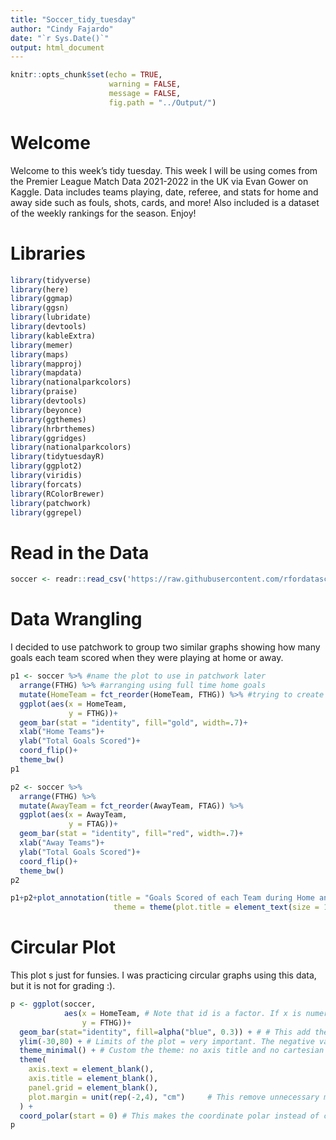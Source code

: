 ```yaml
---
title: "Soccer_tidy_tuesday"
author: "Cindy Fajardo"
date: "`r Sys.Date()`"
output: html_document
---
```


```r
knitr::opts_chunk$set(echo = TRUE,
                      warning = FALSE,
                      message = FALSE,
                      fig.path = "../Output/")
```

# Welcome
Welcome to this week's tidy tuesday. This week I will be using comes from the Premier League Match Data 2021-2022 in the UK via Evan Gower on Kaggle. Data includes teams playing, date, referee, and stats for home and away side such as fouls, shots, cards, and more! Also included is a dataset of the weekly rankings for the season. Enjoy!

# Libraries
```r
library(tidyverse)
library(here)
library(ggmap)
library(ggsn)
library(lubridate)
library(devtools)
library(kableExtra)
library(memer)
library(maps)
library(mapproj)
library(mapdata)
library(nationalparkcolors)
library(praise)
library(devtools)
library(beyonce)
library(ggthemes)
library(hrbrthemes)
library(ggridges)
library(nationalparkcolors)
library(tidytuesdayR)
library(ggplot2)
library(viridis)
library(forcats)
library(RColorBrewer)
library(patchwork)
library(ggrepel)
```

# Read in the Data
```r
soccer <- readr::read_csv('https://raw.githubusercontent.com/rfordatascience/tidytuesday/master/data/2023/2023-04-04/soccer21-22.csv')
```


# Data Wrangling
I decided to use patchwork to group two similar graphs showing how many goals each team scored when they were playing at home or away.
```r
p1 <- soccer %>% #name the plot to use in patchwork later
  arrange(FTHG) %>% #arranging using full time home goals
  mutate(HomeTeam = fct_reorder(HomeTeam, FTHG)) %>% #trying to create a new column with the team names reordered according to the amount of goals but it isn't working
  ggplot(aes(x = HomeTeam,
             y = FTHG))+
  geom_bar(stat = "identity", fill="gold", width=.7)+
  xlab("Home Teams")+
  ylab("Total Goals Scored")+
  coord_flip()+
  theme_bw()
p1

p2 <- soccer %>%
  arrange(FTHG) %>% 
  mutate(AwayTeam = fct_reorder(AwayTeam, FTAG)) %>% 
  ggplot(aes(x = AwayTeam,
             y = FTAG))+
  geom_bar(stat = "identity", fill="red", width=.7)+
  xlab("Away Teams")+
  ylab("Total Goals Scored")+
  coord_flip()+
  theme_bw()
p2

p1+p2+plot_annotation(title = "Goals Scored of each Team during Home and Away Games in Premier League 21-22",
                       theme = theme(plot.title = element_text(size = 10))) #plot_annotation adds the tile, used "theme =" in plot annotation
```
# Circular Plot
This plot s just for funsies. I was practicing circular graphs using this data, but it is not for grading :). 
```r
p <- ggplot(soccer,
            aes(x = HomeTeam, # Note that id is a factor. If x is numeric, there is some space between the first bar
                y = FTHG))+
  geom_bar(stat="identity", fill=alpha("blue", 0.3)) + # # This add the bars with a blue color
  ylim(-30,80) + # Limits of the plot = very important. The negative value controls the size of the inner circle, the positive one is useful to add size over each bar
  theme_minimal() + # Custom the theme: no axis title and no cartesian grid
  theme(
    axis.text = element_blank(),
    axis.title = element_blank(),
    panel.grid = element_blank(),
    plot.margin = unit(rep(-2,4), "cm")     # This remove unnecessary margin around plot
  ) +
  coord_polar(start = 0) # This makes the coordinate polar instead of cartesian.
p
```

